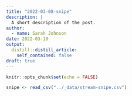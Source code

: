 ```yaml
---
title: "2022-03-08-snipe"
description: |
  A short description of the post.
author:
  - name: Sarah Johnson
date: 2022-03-10
output:
  distill::distill_article:
    self_contained: false
draft: true
---
```



```r
knitr::opts_chunk$set(echo = FALSE)
```

```r
snipe <- read_csv("../_data/stream-snipe.csv")
```



